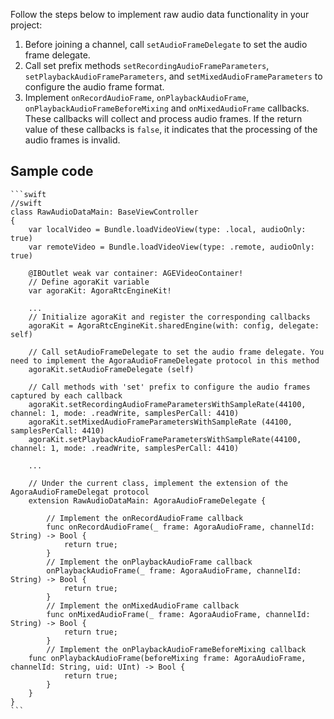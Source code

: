 <PlatformWrapper platform="ios">

Follow the steps below to implement raw audio data functionality in your project:

1. Before joining a channel, call `setAudioFrameDelegate` to set the audio frame delegate.
1. Call set prefix methods `setRecordingAudioFrameParameters`, `setPlaybackAudioFrameParameters`, and `setMixedAudioFrameParameters` to configure the audio frame format.
1. Implement `onRecordAudioFrame`, `onPlaybackAudioFrame`, `onPlaybackAudioFrameBeforeMixing` and `onMixedAudioFrame` callbacks. These callbacks will collect and process audio frames. If the return value of these callbacks is `false`, it indicates that the processing of the audio frames is invalid.

## Sample code

    ```swift
    //swift
    class RawAudioDataMain: BaseViewController 
    {
        var localVideo = Bundle.loadVideoView(type: .local, audioOnly: true)
        var remoteVideo = Bundle.loadVideoView(type: .remote, audioOnly: true)

        @IBOutlet weak var container: AGEVideoContainer!
        // Define agoraKit variable
        var agoraKit: AgoraRtcEngineKit!

        ...
        // Initialize agoraKit and register the corresponding callbacks
        agoraKit = AgoraRtcEngineKit.sharedEngine(with: config, delegate: self)

        // Call setAudioFrameDelegate to set the audio frame delegate. You need to implement the AgoraAudioFrameDelegate protocol in this method    
        agoraKit.setAudioFrameDelegate (self)

        // Call methods with 'set' prefix to configure the audio frames captured by each callback
        agoraKit.setRecordingAudioFrameParametersWithSampleRate(44100, channel: 1, mode: .readWrite, samplesPerCall: 4410)
        agoraKit.setMixedAudioFrameParametersWithSampleRate (44100, samplesPerCall: 4410)
        agoraKit.setPlaybackAudioFrameParametersWithSampleRate(44100, channel: 1, mode: .readWrite, samplesPerCall: 4410)

        ...

        // Under the current class, implement the extension of the AgoraAudioFrameDelegat protocol
        extension RawAudioDataMain: AgoraAudioFrameDelegate {

            // Implement the onRecordAudioFrame callback
            func onRecordAudioFrame(_ frame: AgoraAudioFrame, channelId: String) -> Bool {
                return true;
            }
            // Implement the onPlaybackAudioFrame callback
            onPlaybackAudioFrame(_ frame: AgoraAudioFrame, channelId: String) -> Bool {
                return true;
            }
            // Implement the onMixedAudioFrame callback
            func onMixedAudioFrame(_ frame: AgoraAudioFrame, channelId: String) -> Bool {
                return true;
            }
            // Implement the onPlaybackAudioFrameBeforeMixing callback
        func onPlaybackAudioFrame(beforeMixing frame: AgoraAudioFrame, channelId: String, uid: UInt) -> Bool {
                return true;
            }
        }
    }
    ```


</PlatformWrapper>